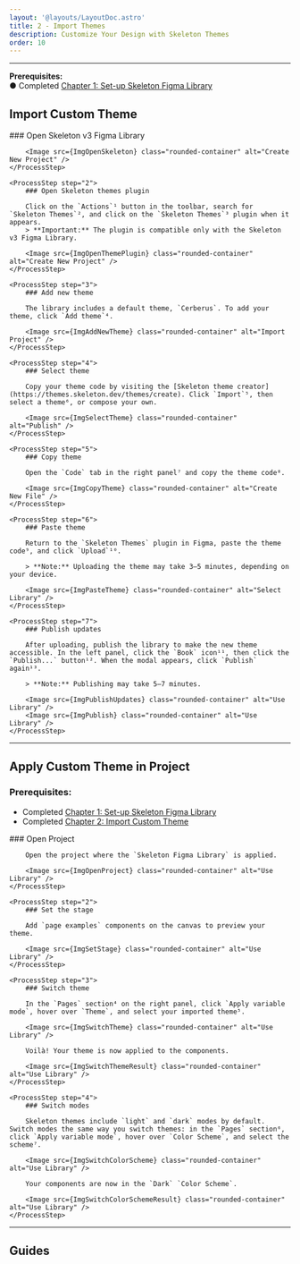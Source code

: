 ```yaml
---
layout: '@layouts/LayoutDoc.astro'
title: 2 - Import Themes
description: Customize Your Design with Skeleton Themes
order: 10
---
```





---

**Prerequisites:** <br /> 
&#9679; Completed [Chapter 1: Set-up Skeleton Figma Library](chapter-1)

## Import Custom Theme

<Process>
    <ProcessStep step="1">
        ### Open Skeleton v3 Figma Library

        
        <Image src={ImgOpenSkeleton} class="rounded-container" alt="Create New Project" />
    </ProcessStep>

    <ProcessStep step="2">
        ### Open Skeleton themes plugin

        Click on the `Actions`¹ button in the toolbar, search for `Skeleton Themes`², and click on the `Skeleton Themes`³ plugin when it appears.
        > **Important:** The plugin is compatible only with the Skeleton v3 Figma Library.

        <Image src={ImgOpenThemePlugin} class="rounded-container" alt="Create New Project" />
    </ProcessStep>

    <ProcessStep step="3">
        ### Add new theme

        The library includes a default theme, `Cerberus`. To add your theme, click `Add theme`⁴.

        <Image src={ImgAddNewTheme} class="rounded-container" alt="Import Project" />
    </ProcessStep>

    <ProcessStep step="4">
        ### Select theme

        Copy your theme code by visiting the [Skeleton theme creator](https://themes.skeleton.dev/themes/create). Click `Import`⁵, then select a theme⁶, or compose your own.

        <Image src={ImgSelectTheme} class="rounded-container" alt="Publish" />
    </ProcessStep>

    <ProcessStep step="5">
        ### Copy theme

        Open the `Code` tab in the right panel⁷ and copy the theme code⁸.

        <Image src={ImgCopyTheme} class="rounded-container" alt="Create New File" />
    </ProcessStep>

    <ProcessStep step="6">
        ### Paste theme

        Return to the `Skeleton Themes` plugin in Figma, paste the theme code⁹, and click `Upload`¹⁰.

        > **Note:** Uploading the theme may take 3–5 minutes, depending on your device.

        <Image src={ImgPasteTheme} class="rounded-container" alt="Select Library" />
    </ProcessStep>

    <ProcessStep step="7">
        ### Publish updates

        After uploading, publish the library to make the new theme accessible. In the left panel, click the `Book` icon¹¹, then click the `Publish...` button¹². When the modal appears, click `Publish` again¹³.

        > **Note:** Publishing may take 5–7 minutes.

        <Image src={ImgPublishUpdates} class="rounded-container" alt="Use Library" />
        <Image src={ImgPublish} class="rounded-container" alt="Use Library" />
    </ProcessStep>
</Process>

---

## Apply Custom Theme in Project

### Prerequisites:
- Completed [Chapter 1: Set-up Skeleton Figma Library](chapter-1#how-to-install-the-figma-library)
- Completed [Chapter 2: Import Custom Theme](#import-custom-theme)

<Process>
    <ProcessStep step="1">
        ### Open Project

        Open the project where the `Skeleton Figma Library` is applied.
        
        <Image src={ImgOpenProject} class="rounded-container" alt="Use Library" />    
    </ProcessStep>

    <ProcessStep step="2">
        ### Set the stage

        Add `page examples` components on the canvas to preview your theme.

        <Image src={ImgSetStage} class="rounded-container" alt="Use Library" />
    </ProcessStep>

    <ProcessStep step="3">
        ### Switch theme

        In the `Pages` section⁴ on the right panel, click `Apply variable mode`, hover over `Theme`, and select your imported theme⁵.

        <Image src={ImgSwitchTheme} class="rounded-container" alt="Use Library" />
        
        Voilà! Your theme is now applied to the components.

        <Image src={ImgSwitchThemeResult} class="rounded-container" alt="Use Library" />
    </ProcessStep>

    <ProcessStep step="4">
        ### Switch modes

        Skeleton themes include `light` and `dark` modes by default. Switch modes the same way you switch themes: in the `Pages` section⁶, click `Apply variable mode`, hover over `Color Scheme`, and select the scheme⁷.

        <Image src={ImgSwitchColorScheme} class="rounded-container" alt="Use Library" />
        
        Your components are now in the `Dark` `Color Scheme`.

        <Image src={ImgSwitchColorSchemeResult} class="rounded-container" alt="Use Library" />
    </ProcessStep>
</Process>

---

## Guides

<NavGrid collection="docs" path="figma/" classes="md:grid-cols-1" />
